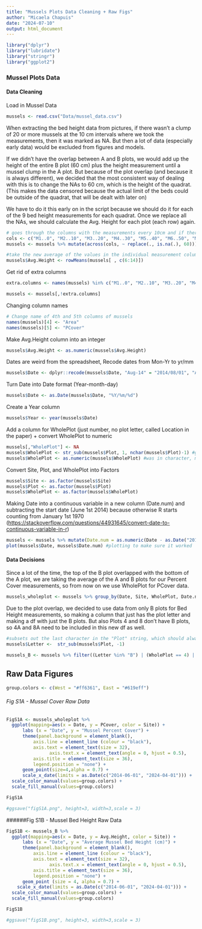 ```yaml
---
title: "Mussels Plots Data Cleaning + Raw Figs"
author: "Micaela Chapuis"
date: "2024-07-10"
output: html_document
---
```


```r
library("dplyr")
library("lubridate")
library("stringr")
library("ggplot2")
```


### Mussel Plots Data

#### Data Cleaning

Load in Mussel Data

```r
mussels <- read.csv("Data/mussel_data.csv")
```

When extracting the bed height data from pictures, if there wasn't a clump of 20 or more mussels at the 10 cm intervals where we took the measurements, then it was marked as NA. But then a lot of data (especially early data) would be excluded from figures and models.

If we didn't have the overlap between A and B plots, we would add up the height of the entire B plot (60 cm) plus the height measurement until a mussel clump in the A plot. But because of the plot overlap (and because it is always different), we decided that the most consistent way of dealing with this is to change the NAs to 60 cm, which is the height of the quadrat. (This makes the data censored because the actual limit of the beds could be outside of the quadrat, that will be dealt with later on)

We have to do it this early on in the script because we should do it for each of the 9 bed height measurements for each quadrat. Once we replace all the NAs, we should calculate the Avg. Height for each plot (each row) again.

```r
# goes through the columns with the measurements every 10cm and if there is an NA it will be replaced with the value 60
cols <- c("M1..0", "M2..10", "M3..20", "M4..30", "M5..40", "M6..50", "M7..60", "M8..70", "M9..80")
mussels <- mussels %>% mutate(across(cols, ~ replace(., is.na(.), 60)))
```


```r
#take the new average of the values in the individual measurement columns (columns 6 through 14) and store them in Avg.Height
mussels$Avg.Height <- rowMeans(mussels[ , c(6:14)])
```

Get rid of extra columns
```r
extra.columns <- names(mussels) %in% c("M1..0", "M2..10", "M3..20", "M4..30", "M5..40", "M6..50", "M7..60", "M8..70", "M9..80", "Notes", "Analyzed.By.")

mussels <- mussels[,!extra.columns]
```

Changing column names
```r
# Change name of 4th and 5th columns of mussels
names(mussels)[4] <- "Area"
names(mussels)[5] <- "PCover"
```

Make Avg.Height column into an integer
```r
mussels$Avg.Height <- as.numeric(mussels$Avg.Height)
```

Dates are weird from the spreadsheet,
Recode dates from Mon-Yr to yr/mm
```r
mussels$Date <- dplyr::recode(mussels$Date, "Aug-14" = "2014/08/01", "Aug-16" = "2016/08/01", "Aug-17" = "2017/08/01", "Aug-18" = "2018/08/01", "Dec-14" = "2014/12/01", "Dec-15" = "2015/12/01", "Dec-16" = "2016/12/01", "Dec-17" = "2017/12/01", "Dec-18" = "2018/12/01", "Dec-19" = "2019/12/01", "Jul-14" = "2014/07/01", "Jul-15" = "2015/07/01", "Jul-18" = "2018/07/01", "Jul-19" = "2019/07/01", "Jun-14" = "2014/06/01", "Jun-20" = "2020/06/01", "Mar-15" = "2015/03/01", "Mar-16" = "2016/03/01", "Mar-17" = "2017/03/01", "Mar-18" = "2018/03/01", "Mar-19" = "2019/03/01", "Mar-20" = "2020/03/01", "Mar-21" = "2021/03/01", "Nov-21" = "2021/11/01", "Dec-22" = "2022/12/01", "May-23" = "2023/05/27", "Dec-23" = "2023/12/12", "Mar-24" = "2024/03/07")
```

Turn Date into Date format
(Year-month-day)
```r
mussels$Date <- as.Date(mussels$Date, "%Y/%m/%d")
```


Create a Year column
```r
mussels$Year <- year(mussels$Date)
```

Add a column for WholePlot (just number, no plot letter, called Location in the paper) + convert WholePlot to numeric
```r
mussels[,"WholePlot"] <- NA 
mussels$WholePlot <- str_sub(mussels$Plot, 1, nchar(mussels$Plot)-1) #gets rid of last character, which should be the letter
mussels$WholePlot <- as.numeric(mussels$WholePlot) #was in character, make it numeric
```

Convert Site, Plot, and WholePlot into Factors
```r
mussels$Site <- as.factor(mussels$Site)
mussels$Plot <- as.factor(mussels$Plot)
mussels$WholePlot <- as.factor(mussels$WholePlot)
```

Making Date into a continuous variable in a new column (Date.num) and subtracting the start date (June 1st 2014) because otherwise R starts counting from January 1st 1970 (<https://stackoverflow.com/questions/44931645/convert-date-to-continuous-variable-in-r>)
```r
mussels <- mussels %>% mutate(Date.num = as.numeric(Date - as.Date("2014-06-01"))) 
plot(mussels$Date, mussels$Date.num) #plotting to make sure it worked
```


#### Data Decisions

Since a lot of the time, the top of the B plot overlapped with the bottom of the A plot, we are taking the average of the A and B plots for our Percent Cover measurements, so from now on we use WholePlot for PCover data.

```r
mussels_wholeplot <- mussels %>% group_by(Date, Site, WholePlot, Date.num, Year) %>% summarize(PCover = mean(PCover))
```


Due to the plot overlap, we decided to use data from only B plots for Bed Height measurements, so making a column that just has the plot letter and making a df with just the B plots. But also Plots 4 and 8 don't have B plots, so 4A and 8A need to be included in this new df as well.

```r
#subsets out the last character in the "Plot" string, which should always be the plot letter (A or B) and stores it in new column
mussels$Letter <-  str_sub(mussels$Plot, -1)

mussels_B <- mussels %>% filter((Letter %in% "B") | (WholePlot == 4) | (WholePlot == 8))
```


## Raw Data Figures

```r
group.colors <- c(West = "#ff6361", East = "#619eff")
```


###### Fig S1A - Mussel Cover Raw Data
```r
FigS1A <- mussels_wholeplot %>% 
  ggplot(mapping=aes(x = Date, y = PCover, color = Site)) + 
      labs (x = "Date", y = "Mussel Percent Cover") + 
      theme(panel.background = element_blank(), 
          axis.line = element_line (colour = "black"), 
          axis.text = element_text(size = 32),
                axis.text.x = element_text(angle = 0, hjust = 0.5),
          axis.title = element_text(size = 36),
          legend.position = "none") + 
      geom_point(size=4,alpha = 0.7) + 
      scale_x_date(limits = as.Date(c("2014-06-01", "2024-04-01"))) +
  scale_color_manual(values=group.colors) +
  scale_fill_manual(values=group.colors)

FigS1A

#ggsave("figS1A.png", height=3, width=3,scale = 3)
```


######Fig S1B - Mussel Bed Height Raw Data

```r
FigS1B <- mussels_B %>% 
  ggplot(mapping=aes(x = Date, y = Avg.Height, color = Site)) + 
      labs (x = "Date", y = "Average Mussel Bed Height (cm)") + 
      theme(panel.background = element_blank(), 
          axis.line = element_line (colour = "black"), 
          axis.text = element_text(size = 32),
                axis.text.x = element_text(angle = 0, hjust = 0.5),
          axis.title = element_text(size = 36),
          legend.position = "none") + 
      geom_point (size = 4, alpha = 0.7) + 
    scale_x_date(limits = as.Date(c("2014-06-01", "2024-04-01"))) +
  scale_color_manual(values=group.colors) +
  scale_fill_manual(values=group.colors)

FigS1B

#ggsave("figS1B.png", height=3, width=3,scale = 3)
```